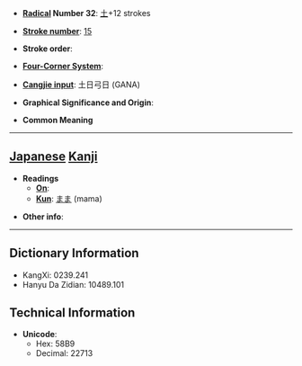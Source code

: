 * '''[[Wiktionary:Chinese radical index| Radical]] Number 32''': [[Wiktionary:Chinese radical index 土|土]]+12 strokes

* '''[[Wiktionary:Chinese total strokes index|Stroke number]]''': [[Wiktionary:Chinese total strokes index 15|15]]

* '''Stroke order''': 

* '''[[Wiktionary:Chinese four corner index|Four-Corner System]]''': 

* '''[[Wiktionary:Chinese Cangjie index|Cangjie input]]''': 土日弓日 (GANA)

* '''Graphical Significance and Origin''': 

* '''Common Meaning'''

----

== [[Japanese]] [[Kanji]] ==

* '''Readings'''
** '''[[On]]''': 
** '''[[Kun]]''': [[まま]] (mama)

* '''Other info''':  

----

== Dictionary Information ==

* KangXi: 0239.241
* Hanyu Da Zidian: 10489.101

== Technical Information ==

* '''Unicode''':
** Hex: 58B9
** Decimal: 22713